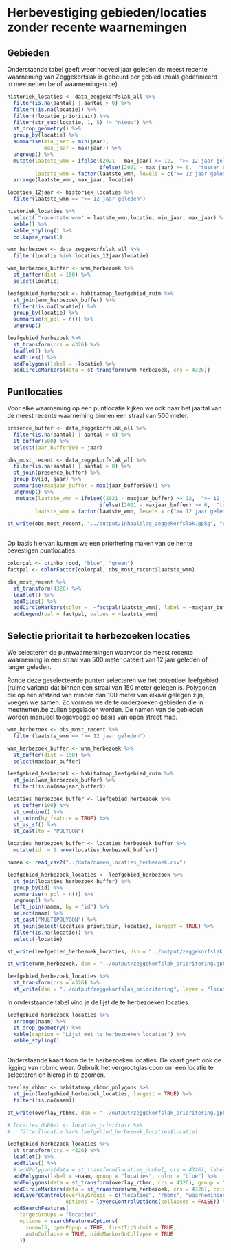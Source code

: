 # Herbevestiging gebieden/locaties zonder recente waarnemingen

## Gebieden

Onderstaande tabel geeft weer hoeveel jaar geleden de meest recente waarneming van Zeggekorfslak is gebeurd per gebied (zoals gedefinieerd in meetnetten.be of waarnemingen.be).

```r
historiek_locaties <- data_zeggekorfslak_all %>%
  filter(is.na(aantal) | aantal > 0) %>%
  filter(!is.na(locatie)) %>%
  filter(!locatie_prioritair) %>%
  filter(str_sub(locatie, 1, 5) != "nieuw") %>%
  st_drop_geometry() %>%
  group_by(locatie) %>%
  summarise(min_jaar = min(jaar),
            max_jaar = max(jaar)) %>%
  ungroup() %>%
  mutate(laatste_wmn = ifelse((2021 - max_jaar) >= 12,  ">= 12 jaar geleden",
                              ifelse((2021 - max_jaar) >= 6,  "tussen 6 en 12 jaar geleden", "< 6 jaar geleden")),
         laatste_wmn = factor(laatste_wmn, levels = c(">= 12 jaar geleden", "tussen 6 en 12 jaar geleden", "< 6 jaar geleden"))) %>%
  arrange(laatste_wmn, max_jaar, locatie) 

locaties_12jaar <- historiek_locaties %>%
  filter(laatste_wmn == ">= 12 jaar geleden")

historiek_locaties %>%
  select( "recentste wnm" = laatste_wmn,locatie, min_jaar, max_jaar) %>%
  kable() %>%
  kable_styling() %>%
  collapse_rows(1)


```

```r
wnm_herbezoek <- data_zeggekorfslak_all %>%
  filter(locatie %in% locaties_12jaar$locatie) 

wnm_herbezoek_buffer <- wnm_herbezoek %>%
  st_buffer(dist = 150) %>%
  select(locatie)

leefgebied_herbezoek <- habitatmap_leefgebied_ruim %>%
  st_join(wnm_herbezoek_buffer) %>%
  filter(!is.na(locatie)) %>%
  group_by(locatie) %>%
  summarise(n_pol = n()) %>%
  ungroup()

```

```r
leefgebied_herbezoek %>%
  st_transform(crs = 4326) %>%
  leaflet() %>%
  addTiles() %>%
  addPolygons(label = ~locatie) %>%
  addCircleMarkers(data = st_transform(wnm_herbezoek, crs = 4326))
```



## Puntlocaties

Voor elke waarneming op een puntlocatie kijken we ook naar het jaartal van de meest recente waarneming binnen een straal van 500 meter.

```r

presence_buffer <- data_zeggekorfslak_all %>%
  filter(is.na(aantal) | aantal > 0) %>%
  st_buffer(500) %>%
  select(jaar_buffer500 = jaar)

obs_most_recent <- data_zeggekorfslak_all %>%
  filter(is.na(aantal) | aantal > 0) %>%
  st_join(presence_buffer) %>%
  group_by(id, jaar) %>%
  summarise(maxjaar_buffer = max(jaar_buffer500)) %>%
  ungroup() %>%
   mutate(laatste_wmn = ifelse((2021 - maxjaar_buffer) >= 12,  ">= 12 jaar geleden",
                              ifelse((2021 - maxjaar_buffer) >= 6,  "tussen 6 en 12 jaar geleden", "< 6 jaar geleden")),
         laatste_wmn = factor(laatste_wmn, levels = c(">= 12 jaar geleden", "tussen 6 en 12 jaar geleden", "< 6 jaar geleden")))

st_write(obs_most_recent, "../output/inhaalslag_zeggekorfslak.gpkg", "recentste_waarnemingen", driver = "gpkg")
  
```

Op basis hiervan kunnen we een prioritering maken van de her te bevestigen puntlocaties.

```r

colorpal <- c(inbo_rood, "blue", "green")
factpal <- colorFactor(colorpal, obs_most_recent$laatste_wmn)

obs_most_recent %>%
  st_transform(4326) %>%
  leaflet() %>%
  addTiles() %>%
  addCircleMarkers(color =  ~factpal(laatste_wmn), label = ~maxjaar_buffer) %>%
  addLegend(pal = factpal, values = ~laatste_wmn)
```




## Selectie prioritait te herbezoeken locaties

We selecteren de puntwaarnemingen waarvoor de meest recente waarneming in een straal van 500 meter dateert van 12 jaar geleden of langer geleden. 

Ronde deze geselecteerde punten selecteren we het potentieel leefgebied (ruime variant) dat binnen een straal van 150 meter gelegen is.
Polygonen die op een afstand van minder dan 100 meter van elkaar gelegen zijn, voegen we samen.
Zo vormen we de te onderzoeken gebieden die in meetnetten.be zullen opgeladen worden.
De namen van de gebieden worden manueel toegevoegd op basis van open street map.


```r
wnm_herbezoek <- obs_most_recent %>%
  filter(laatste_wmn == ">= 12 jaar geleden") 

wnm_herbezoek_buffer <- wnm_herbezoek %>%
  st_buffer(dist = 150) %>%
  select(maxjaar_buffer)

leefgebied_herbezoek <- habitatmap_leefgebied_ruim %>%
  st_join(wnm_herbezoek_buffer) %>%
  filter(!is.na(maxjaar_buffer))

locaties_herbezoek_buffer <- leefgebied_herbezoek %>%
  st_buffer(100) %>%
  st_combine() %>%
  st_union(by_feature = TRUE) %>%
  st_as_sf() %>%
  st_cast(to = "POLYGON") 

locaties_herbezoek_buffer <- locaties_herbezoek_buffer %>%
  mutate(id  = 1:nrow(locaties_herbezoek_buffer))

namen <- read_csv2("../data/namen_locaties_herbezoek.csv")

leefgebied_herbezoek_locaties <- leefgebied_herbezoek %>%
  st_join(locaties_herbezoek_buffer) %>%
  group_by(id) %>%
  summarise(n_pol = n()) %>%
  ungroup() %>%
  left_join(namen, by = "id") %>%
  select(naam) %>%
  st_cast("MULTIPOLYGON") %>%
  st_join(select(locaties_prioritair, locatie), largest = TRUE) %>%
  filter(is.na(locatie)) %>%
  select(-locatie)

st_write(leefgebied_herbezoek_locaties, dsn = "../output/zeggekorfslak_prioritering.gpkg", layer = "locaties_herbezoek", delete_layer = TRUE)

st_write(wnm_herbezoek, dsn = "../output/zeggekorfslak_prioritering.gpkg", layer = "wnm_herbezoek", append = TRUE)

leefgebied_herbezoek_locaties %>%
  st_transform(crs = 4326) %>%
  st_write(dsn = "../output/zeggekorfslak_prioritering", layer = "locaties_herbezoek", append = TRUE, driver = "ESRI Shapefile")

```
In onderstaande tabel vind je de lijst de te herbezoeken locaties.

```r
leefgebied_herbezoek_locaties %>%
  arrange(naam) %>%
  st_drop_geometry() %>% 
  kable(caption = "Lijst met te herbezoeken locaties") %>%
  kable_styling()
  
```


Onderstaande kaart toon de te herbezoeken locaties. De kaart geeft ook de ligging van rbbmc weer. Gebruik het vergrootglasicoon om een locatie te selecteren en hierop in te zoomen.

```r

overlay_rbbmc <- habitatmap_rbbmc_polygons %>%
  st_join(leefgebied_herbezoek_locaties, largest = TRUE) %>%
  filter(!is.na(naam))

st_write(overlay_rbbmc, dsn = "../output/zeggekorfslak_prioritering.gpkg", layer = "overlay_rbbmc_herbezoek", append = TRUE)

# locaties_dubbel <- locaties_prioritair %>%
#   filter(locatie %in% leefgebied_herbezoek_locaties$locatie)

leefgebied_herbezoek_locaties %>%
  st_transform(crs = 4326) %>%
  leaflet() %>%
  addTiles() %>%
  # addPolygons(data = st_transform(locaties_dubbel, crs = 4326), label = ~locatie,  color = "orange") %>%
  addPolygons(label = ~naam, group = "locaties", color = "blue") %>%
  addPolygons(data = st_transform(overlay_rbbmc, crs = 4326), group = "rbbmc", color = "green", opacity = 0, fillOpacity = 1) %>%
  addCircleMarkers(data = st_transform(wnm_herbezoek, crs = 4326), color = "grey", label = ~jaar, group = "waarnemingen") %>%
  addLayersControl(overlayGroups = c("locaties", "rbbmc", "waarnemingen"),
                   options = layersControlOptions(collapsed = FALSE)) %>%
  addSearchFeatures(
    targetGroups = "locaties",
    options = searchFeaturesOptions(
      zoom=15, openPopup = TRUE, firstTipSubmit = TRUE,
      autoCollapse = TRUE, hideMarkerOnCollapse = TRUE
    ))
```




